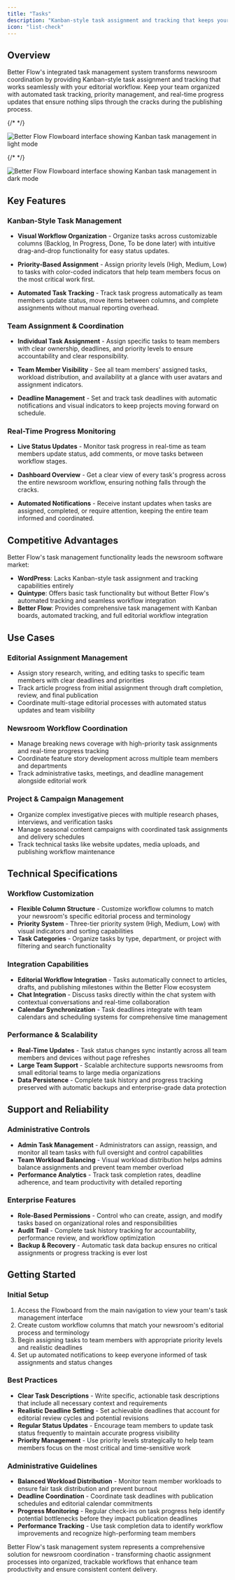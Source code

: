 ```yaml
---
title: "Tasks"
description: "Kanban-style task assignment and tracking that keeps your newsroom organized. Assign tasks to team members, track progress, and ensure everyone stays on the same page with automated task management."
icon: "list-check"
---
```


## Overview

Better Flow's integrated task management system transforms newsroom coordination by providing Kanban-style task assignment and tracking that works seamlessly with your editorial workflow. Keep your team organized with automated task tracking, priority management, and real-time progress updates that ensure nothing slips through the cracks during the publishing process.

{/* <!-- Light mode image --> */}

<img
  className="block dark:hidden"
  src="/images/tasks-light.png"
  alt="Better Flow Flowboard interface showing Kanban task management in light mode"
/>

{/* <!-- Dark mode image --> */}

<img
  className="hidden dark:block"
  src="/images/tasks-dark.png"
  alt="Better Flow Flowboard interface showing Kanban task management in dark mode"
/>

## Key Features

### Kanban-Style Task Management

- **Visual Workflow Organization** - Organize tasks across customizable columns (Backlog, In Progress, Done, To be done later) with intuitive drag-and-drop functionality for easy status updates.

- **Priority-Based Assignment** - Assign priority levels (High, Medium, Low) to tasks with color-coded indicators that help team members focus on the most critical work first.

- **Automated Task Tracking** - Track task progress automatically as team members update status, move items between columns, and complete assignments without manual reporting overhead.

### Team Assignment & Coordination

- **Individual Task Assignment** - Assign specific tasks to team members with clear ownership, deadlines, and priority levels to ensure accountability and clear responsibility.

- **Team Member Visibility** - See all team members' assigned tasks, workload distribution, and availability at a glance with user avatars and assignment indicators.

- **Deadline Management** - Set and track task deadlines with automatic notifications and visual indicators to keep projects moving forward on schedule.

### Real-Time Progress Monitoring

- **Live Status Updates** - Monitor task progress in real-time as team members update status, add comments, or move tasks between workflow stages.

- **Dashboard Overview** - Get a clear view of every task's progress across the entire newsroom workflow, ensuring nothing falls through the cracks.

- **Automated Notifications** - Receive instant updates when tasks are assigned, completed, or require attention, keeping the entire team informed and coordinated.

## Competitive Advantages

Better Flow's task management functionality leads the newsroom software market:

- **WordPress**: Lacks Kanban-style task assignment and tracking capabilities entirely
- **Quintype**: Offers basic task functionality but without Better Flow's automated tracking and seamless workflow integration
- **Better Flow**: Provides comprehensive task management with Kanban boards, automated tracking, and full editorial workflow integration

## Use Cases

### Editorial Assignment Management

- Assign story research, writing, and editing tasks to specific team members with clear deadlines and priorities
- Track article progress from initial assignment through draft completion, review, and final publication
- Coordinate multi-stage editorial processes with automated status updates and team visibility

### Newsroom Workflow Coordination

- Manage breaking news coverage with high-priority task assignments and real-time progress tracking
- Coordinate feature story development across multiple team members and departments
- Track administrative tasks, meetings, and deadline management alongside editorial work

### Project & Campaign Management

- Organize complex investigative pieces with multiple research phases, interviews, and verification tasks
- Manage seasonal content campaigns with coordinated task assignments and delivery schedules
- Track technical tasks like website updates, media uploads, and publishing workflow maintenance

## Technical Specifications

### Workflow Customization

- **Flexible Column Structure** - Customize workflow columns to match your newsroom's specific editorial process and terminology
- **Priority System** - Three-tier priority system (High, Medium, Low) with visual indicators and sorting capabilities
- **Task Categories** - Organize tasks by type, department, or project with filtering and search functionality

### Integration Capabilities

- **Editorial Workflow Integration** - Tasks automatically connect to articles, drafts, and publishing milestones within the Better Flow ecosystem
- **Chat Integration** - Discuss tasks directly within the chat system with contextual conversations and real-time collaboration
- **Calendar Synchronization** - Task deadlines integrate with team calendars and scheduling systems for comprehensive time management

### Performance & Scalability

- **Real-Time Updates** - Task status changes sync instantly across all team members and devices without page refreshes
- **Large Team Support** - Scalable architecture supports newsrooms from small editorial teams to large media organizations
- **Data Persistence** - Complete task history and progress tracking preserved with automatic backups and enterprise-grade data protection

## Support and Reliability

### Administrative Controls

- **Admin Task Management** - Administrators can assign, reassign, and monitor all team tasks with full oversight and control capabilities
- **Team Workload Balancing** - Visual workload distribution helps admins balance assignments and prevent team member overload
- **Performance Analytics** - Track task completion rates, deadline adherence, and team productivity with detailed reporting

### Enterprise Features

- **Role-Based Permissions** - Control who can create, assign, and modify tasks based on organizational roles and responsibilities
- **Audit Trail** - Complete task history tracking for accountability, performance review, and workflow optimization
- **Backup & Recovery** - Automatic task data backup ensures no critical assignments or progress tracking is ever lost

## Getting Started

### Initial Setup

1. Access the Flowboard from the main navigation to view your team's task management interface
2. Create custom workflow columns that match your newsroom's editorial process and terminology
3. Begin assigning tasks to team members with appropriate priority levels and realistic deadlines
4. Set up automated notifications to keep everyone informed of task assignments and status changes

### Best Practices

- **Clear Task Descriptions** - Write specific, actionable task descriptions that include all necessary context and requirements
- **Realistic Deadline Setting** - Set achievable deadlines that account for editorial review cycles and potential revisions
- **Regular Status Updates** - Encourage team members to update task status frequently to maintain accurate progress visibility
- **Priority Management** - Use priority levels strategically to help team members focus on the most critical and time-sensitive work

### Administrative Guidelines

- **Balanced Workload Distribution** - Monitor team member workloads to ensure fair task distribution and prevent burnout
- **Deadline Coordination** - Coordinate task deadlines with publication schedules and editorial calendar commitments
- **Progress Monitoring** - Regular check-ins on task progress help identify potential bottlenecks before they impact publication deadlines
- **Performance Tracking** - Use task completion data to identify workflow improvements and recognize high-performing team members

Better Flow's task management system represents a comprehensive solution for newsroom coordination - transforming chaotic assignment processes into organized, trackable workflows that enhance team productivity and ensure consistent content delivery.
